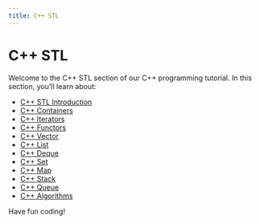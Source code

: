 ```yaml
---
title: C++ STL
---
```


# C++ STL

Welcome to the C++ STL section of our C++ programming tutorial. In this section, you'll learn about:

- [C++ STL Introduction](./0-cpp-stl-introduction.mdx)
- [C++ Containers](./1-cpp-containers.mdx)
- [C++ Iterators](./10-cpp-iterators.mdx)
- [C++ Functors](./11-cpp-functors.mdx)
- [C++ Vector](./2-cpp-vector.mdx)
- [C++ List](./3-cpp-list.mdx)
- [C++ Deque](./4-cpp-deque.mdx)
- [C++ Set](./5-cpp-set.mdx)
- [C++ Map](./6-cpp-map.mdx)
- [C++ Stack](./7-cpp-stack.mdx)
- [C++ Queue](./8-cpp-queue.mdx)
- [C++ Algorithms](./9-cpp-algorithms.mdx)

Have fun coding!